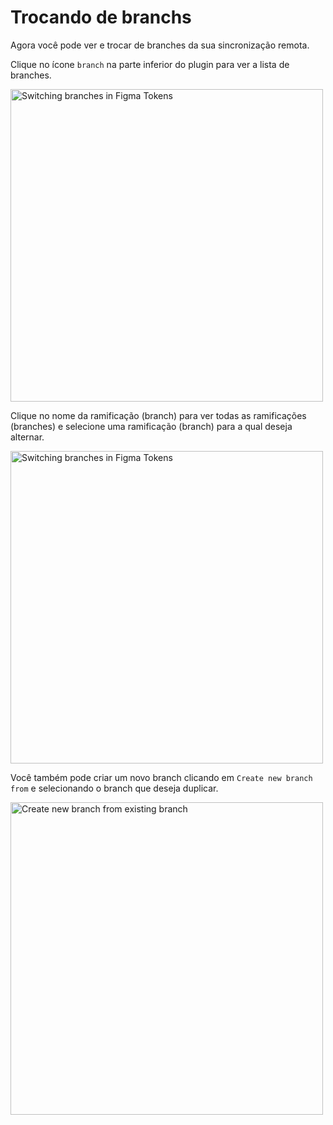 # Trocando de branchs

Agora você pode ver e trocar de branches da sua sincronização remota.

Clique no ícone `branch` na parte inferior do plugin para ver a lista de branches.
 
 
<img src="/branch-switch.png" alt="Switching branches in Figma Tokens" width="500"/>
 
Clique no nome da ramificação (branch) para ver todas as ramificações (branches) e selecione uma ramificação (branch) para a qual deseja alternar.
 
<img src="/branch-switch-1.png" alt="Switching branches in Figma Tokens" width="500"/>
 
 
Você também pode criar um novo branch clicando em `Create new branch from` e selecionando o branch que deseja duplicar.
 
 
<img src="/branch-switch-create-new.png" alt="Create new branch from existing branch" width="500"/>
